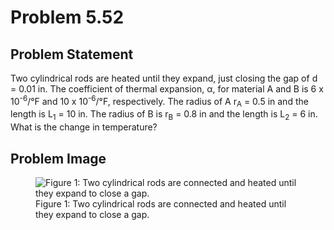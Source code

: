 # Problem 5.52 {.unnumbered}

## Problem Statement
Two cylindrical rods are heated until they expand, just closing the gap of d = 0.01 in. The coefficient of thermal expansion, α, for material A and B is 6 x 10<sup>-6</sup>/°F and 10 x 10<sup>-6</sup>/°F, respectively. The radius of A r<sub>A</sub> = 0.5 in and the length is L<sub>1</sub> = 10 in. The radius of B is r<sub>B</sub> = 0.8 in and the length is L<sub>2</sub> = 6 in. What is the change in temperature?

## Problem Image

![Figure 1: Two cylindrical rods are connected and heated until they expand to close a gap. ](images/224.png){fig-alt="Two cylindrical rods are connected and heated until they expand to close the gap to the wall on the right hand side. The left hand side is fixed. Rod A is attached to the wall on the left hand side. Rod B is attached to Rod A."}